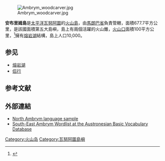 
{{Infobox settlement
| name                    = 安布里姆(Ambrym)
| native_name             = <!-- If different from name -->
| native_name_lang        = <!-- ISO 639-2 code e.g. "fr" for French. -->
| settlement_type         = 岛屿
| image_skyline           = ambrym volcano.jpg
| image_alt               = 
| image_caption           = 布里姆岛的羽状火山灰，拍摄于2004年10月4日
| image_map               = Vanuatu - Ambrym.PNG
| map_alt                 = 
| map_caption             = Location within Vanuatu
| latd  = 16|latm  = 15|lats  = |latNS  = S
| longd = 168|longm = 7|longs = |longEW = E
| coordinates_display    = inline,title
| coordinates_region     = VU
| subdivision_type       = [[List_of_sovereign_states|Country]]
| subdivision_name       = [[瓦努阿图|瓦努阿图]]
| subdivision_type1      = [[瓦努阿图行政区划|省]]
| subdivision_name1      = [[马朗巴省|马朗巴省]]
| established_title       = 
| established_date        = 
| seat_type               = 市政府
| seat                    = 
| unit_pref               = Metric<!-- or US or UK -->
| area_footnotes          = 
| area_total_km2          = 677.7
| area_rank               = 
| area_note               = 
| elevation_footnotes     = 
| elevation_m             = 
| elevation_max_m         = 1334
| population_footnotes    = 
| population_total        = 7275
| population_as_of        = 2009
| population_rank         = 
| population_density_km2  = auto
| population_note         = 
| timezone               =  VUT
| utc_offset             = +11
| postal_code_type        = 
| postal_code             = 
| area_code_type          = 
| area_code               = 
| website                 = 
| footnotes               = 
}}

{{Infobox mountain
| Name             = 安布里姆
| Photo            = Marum sept 2009.jpg
| Photo size       = 
| Caption          = 在安布里姆火山口沸腾的[[岩浆|岩浆]]，拍摄于2009年9月24日
| pushpin_map            = <!-- the name of a location map as per [[Template:Location_map|Template:Location_map]] -->
| pushpin_label_position = <!-- the position of the pushpin label: left, right, top, bottom, none -->
| pushpin_map_caption    =
| pushpin_mapsize        =
| coordinates_ref        = 
| latd= |latm= |lats= |latNS=
| longd= |longm= |longs= |longEW=
| Elevation        = 1,334米
| Location         = {{VAN}}
| Range            = 
| Prominence       = 
| Parent peak      = 
| Coordinates      = 
| Topographic map  = 
| Type             = [[火山碎屑盾狀火山|火山碎屑盾狀火山]]<ref name="gvp"/>
| Volcanic_Arc/Belt= 新赫布里底火山弧<ref name="gvp"/>
| Age              = 
| Last eruption    = 2008年至2015年 (进行中)<ref name="gvp"/>
| First ascent     = 
| Easiest route    = 
| Grid_ref_UK      = 
| Grid_ref_Ireland = 
| Listing          = 
| Translation      = 
| Language         = 
| Pronunciation    = 
}}
[[File:Ambrym_woodcarver.jpg|thumb]]

'''安布里姆島'''是[[太平洋|太平洋]][[瓦努阿圖|瓦努阿圖]]的[[火山島|火山島]]，由[[馬朗巴省|馬朗巴省]]負責管轄，面積677.7平方公里，是該國面積第五大島嶼，島上有兩個活躍的火山錐，[[火山口|火山口]]面積100平方公里，<ref name=gvp>{{cite gvp |vnum=0507-04= |title=Ambrym}}</ref>擁有[[熔岩湖|熔岩湖]]結構，島上人口10,000。

== 参见 ==
* [[熔岩湖|熔岩湖]]
* [[侣行|侣行]]
==参考文献 ==
{{reflist}}

==外部連結==
* [http://www.language-museum.com/a/ambrym-north.php North Ambrym language sample] {{Wayback|url=http://www.language-museum.com/a/ambrym-north.php |date=20080112113903 }}
* [https://web.archive.org/web/20130605132637/http://language.psy.auckland.ac.nz/austronesian/language.php?id=120 South-East Ambrym Wordlist at the Austronesian Basic Vocabulary Database]


{{Authority control}}
[[Category:火山岛|Category:火山岛]]
[[Category:瓦努阿圖島嶼|Category:瓦努阿圖島嶼]]
